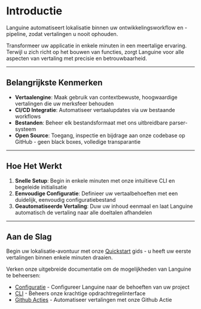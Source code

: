 # Introductie

Languine automatiseert lokalisatie binnen uw ontwikkelingsworkflow en -pipeline, zodat vertalingen u nooit ophouden.

Transformeer uw applicatie in enkele minuten in een meertalige ervaring. Terwijl u zich richt op het bouwen van functies, zorgt Languine voor alle aspecten van vertaling met precisie en betrouwbaarheid.

---

## Belangrijkste Kenmerken

- **Vertaalengine**: Maak gebruik van contextbewuste, hoogwaardige vertalingen die uw merksfeer behouden
- **CI/CD Integratie**: Automatiseer vertaalupdates via uw bestaande workflows
- **Bestanden**: Beheer elk bestandsformaat met ons uitbreidbare parser-systeem
- **Open Source**: Toegang, inspectie en bijdrage aan onze codebase op GitHub - geen black boxes, volledige transparantie

---

## Hoe Het Werkt

1. **Snelle Setup**: Begin in enkele minuten met onze intuïtieve CLI en begeleide initialisatie
2. **Eenvoudige Configuratie**: Definieer uw vertaalbehoeften met een duidelijk, eenvoudig configuratiebestand
3. **Geautomatiseerde Vertaling**: Duw uw inhoud eenmaal en laat Languine automatisch de vertaling naar alle doeltalen afhandelen

---

## Aan de Slag

Begin uw lokalisatie-avontuur met onze [Quickstart](/docs/quickstart) gids - u heeft uw eerste vertalingen binnen enkele minuten draaien.

Verken onze uitgebreide documentatie om de mogelijkheden van Languine te beheersen:

- [Configuratie](/docs/configuration) - Configureer Languine naar de behoeften van uw project
- [CLI](/docs/cli) - Beheers onze krachtige opdrachtregelinterface
- [Github Acties](/docs/github-actions) - Automatiseer vertalingen met onze Github Actie
